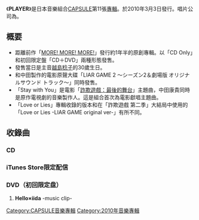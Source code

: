 {{Infobox Album
| Name           = PLAYER
| Type           = 專輯
| Artist         = [[CAPSULE|CAPSULE]]
| Cover          = 
| Released       = 2010年3月3日
| Recorded       = 
| Genre          = [[J-POP|J-POP]]、[[流行電音|流行電音]]、[[浩室音樂|浩室音樂]]、[[Techno|Techno]]、[[Disco|Disco]]、[[R&B|R&B]]
| Length         = 53:55
| Label          = {{link-ja|YAMAHA MUSIC COMMUNICATIONS|ヤマハミュージックコミュニケーションズ}}（[[contemode|contemode]]）
| Producer       = [[中田康貴|中田康貴]]
| Certification  = 
| Last album     = [[FLASH_BEST|FLASH BEST]]<br />（2009年）
| This album     = '''PLAYER'''<br />（2010年）
| Next album     = [[WORLD_OF_FANTASY|WORLD OF FANTASY]]<br />（2011年）
{{Singles
  | Name           = PLAYER
  | Type           = studio
  | single 1       = Love or Lies -LIAR GAME original ver-
  | single 1 date  = 2010年1月19日
  | Single 2       = Stay with You -LIAR GAME original ver-
  | Single 2 date  = 2010年3月3日
 }} 
}}
《'''PLAYER'''》是日本音樂組合[[CAPSULE|CAPSULE]]第11張[[專輯|專輯]]。於2010年3月3日發行。唱片公司為{{link-ja|YAMAHA MUSIC COMMUNICATIONS|ヤマハミュージックコミュニケーションズ}}。

== 概要 ==
* 距離前作「[[MORE!_MORE!_MORE!|MORE! MORE! MORE!]]」發行約1年半的原創專輯。以「CD Only」和初回限定盤「CD＋DVD」兩種形態發售。
* 發售當日是主音[[越島稔子|越島稔子]]的30歲生日。
* 和中田製作的電影原聲大碟「LIAR GAME 2 〜シーズン2＆劇場版 オリジナルサウンド トラック〜」同時發售。
* 「Stay with You」是電影「[[詐欺遊戲_(電視劇)#電影|詐欺遊戲：最後的舞台]]」主題曲，中田康貴同時是原作電視劇的音樂製作人。這是組合首次為電影獻唱主題曲。
* 「Love or Lies」專輯收錄的版本和在「詐欺遊戲 第二季」大結局中使用的「Love or Lies -LIAR GAME original ver-」有所不同。

== 收錄曲 ==
=== CD ===
{{tracklist
| collapsed       = 
| headline        = 
| extra_column    = 
| total_length    = 53:55

| all_writing     = [[中田康貴|中田康貴]]（包括編曲）
| all_lyrics      = 
| all_music       = 

| writing_credits = 
| lyrics_credits  = 
| music_credits   = 

| title1          = Stay with You
| note1           = 電影「[[詐欺遊戲_(電視劇)#電影|詐欺遊戲：最後的舞台]]」主題曲
| writer1         = 
| lyrics1         = 
| music1          = 
| extra1          = 
| length1         = 5:24

| title2          = Player
| note2           = 
| writer2         = 
| lyrics2         = 
| music2          = 
| extra2          = 
| length2         = 7:30

| title3          = I wish You
| note3           = 
| writer3         = 
| lyrics3         = 
| music3          = 
| extra3          = 
| length3         = 4:04

| title4          = The Music
| note4           = 
| writer4         = 
| lyrics4         = 
| music4          = 
| extra4          = 
| length4         = 7:36

| title5          = Factory
| note5           =
| writer5         = 
| lyrics5         = 
| music5          = 
| extra5          = 
| length5         = 7:33

| title6          = I was Wrong
| note6           = 
| writer6         = 
| lyrics6         = 
| music6          = 
| extra6          = 
| length6         = 4:47

| title7          = Can I Have A Word
| note7           = 
| writer7         = 
| lyrics7         = 
| music7          = 
| extra7          = 
| length7         = 4:37

| title8          = What do you want to do
| note8           = 
| writer8         = 
| lyrics8         = 
| music8          = 
| extra8          = 
| length8         = 5:24

| title9          = Hello
| note9           = 廣告「{{link-ja|iida PRISMOID|PRISMOID}}」「{{link-ja|iida PLY|PLY}}」插曲、街機遊戲「[[REFLEC_BEAT|REFLEC BEAT]] limelight」收錄曲
| writer9         = 
| lyrics9         = 
| music9          = 
| extra9          = 
| length9         = 1:42

| title10          = Love or Lies
| note10           = 電影「[[詐欺遊戲_(電視劇)#電影|詐欺遊戲：最後的舞台]]」插曲
| writer10         = 
| lyrics10         = 
| music10          = 
| extra10          = 
| length10         = 5:19

}}

=== iTunes Store限定配信 ===
{{tracklist
| collapsed       = 
| headline        = 
| extra_column    = 
| total_length    = 

| all_writing     = 
| all_lyrics      = 
| all_music       = 

| writing_credits = 
| lyrics_credits  = 
| music_credits   = 

| title11          = Love or Lies remix
| note11           = 
| writer11         = 
| lyrics11         = 
| music11          = 
| extra11          = 
| length11         = 
}}

=== DVD（初回限定盘） ===
#'''Hello×iida''' -music clip-

{{CAPSULE}}
[[Category:CAPSULE音樂專輯|Category:CAPSULE音樂專輯]]
[[Category:2010年音樂專輯|Category:2010年音樂專輯]]